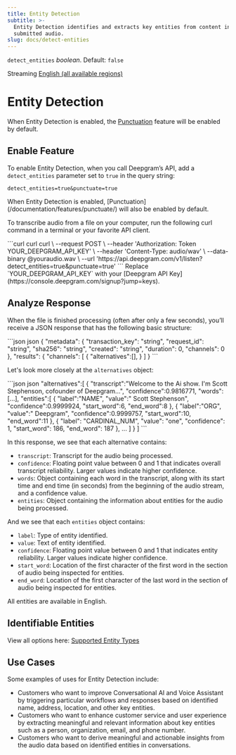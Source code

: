 ```yaml
---
title: Entity Detection
subtitle: >-
  Entity Detection identifies and extracts key entities from content in
  submitted audio.
slug: docs/detect-entities
---
```



`detect_entities` *boolean*. Default: `false`

<Markdown src="../snippets/pre-recorded.mdx" /> Streaming [English (all available regions)](/docs/models-languages-overview)

# Entity Detection

When Entity Detection is enabled, the [Punctuation](/documentation/features/punctuate/) feature will be enabled by default.

## Enable Feature

To enable Entity Detection, when you call Deepgram’s API, add a `detect_entities` parameter set to `true` in the query string:

`detect_entities=true&punctuate=true`

<Info>
  When Entity Detection is enabled, [Punctuation](/documentation/features/punctuate/) will also be enabled by default.
</Info>

To transcribe audio from a file on your computer, run the following curl command in a terminal or your favorite API client.

<CodeGroup>
  ```curl curl
  curl \
    --request POST \
    --header 'Authorization: Token YOUR_DEEPGRAM_API_KEY' \
    --header 'Content-Type: audio/wav' \
    --data-binary @youraudio.wav \
    --url 'https://api.deepgram.com/v1/listen?detect_entities=true&punctuate=true'
  ```
</CodeGroup>

<Warning>
  Replace `YOUR_DEEPGRAM_API_KEY` with your [Deepgram API Key](https://console.deepgram.com/signup?jump=keys).
</Warning>

## Analyze Response

When the file is finished processing (often after only a few seconds), you’ll receive a JSON response that has the following basic structure:

<CodeGroup>
  ```json json
  {
    "metadata": {
      "transaction_key": "string",
      "request_id": "string",
      "sha256": "string",
      "created": "string",
      "duration": 0,
      "channels": 0
    },
    "results": {
      "channels": [
        {
          "alternatives":[],
        }
      ]
    }
  ```
</CodeGroup>

Let's look more closely at the `alternatives` object:

<CodeGroup>
  ```json json
  "alternatives":[
    {
      "transcript":"Welcome to the Ai show. I'm Scott Stephenson, cofounder of Deepgram...",
      "confidence":0.9816771,
      "words": [...],
      "entities":[
        {
          "label":"NAME",
          "value":" Scott Stephenson",
          "confidence":0.9999924,
          "start_word":6,
          "end_word":8
        },
        {
          "label":"ORG",
          "value":" Deepgram",
          "confidence":0.9999757,
          "start_word":10,
          "end_word":11
        },
        {
          "label": "CARDINAL_NUM",
          "value": "one",
          "confidence": 1,
          "start_word": 186,
          "end_word": 187
        },
        ...
      ]
    }
  ]
  ```
</CodeGroup>

In this response, we see that each alternative contains:

* `transcript`: Transcript for the audio being processed.
* `confidence`: Floating point value between 0 and 1 that indicates overall transcript reliability. Larger values indicate higher confidence.
* `words`: Object containing each word in the transcript, along with its start time and end time (in seconds) from the beginning of the audio stream, and a confidence value.
* `entities`: Object containing the information about entities for the audio being processed.

And we see that each `entities` object contains:

* `label`: Type of entity identified.
* `value`: Text of entity identified.
* `confidence`: Floating point value between 0 and 1 that indicates entity reliability. Larger values indicate higher confidence.
* `start_word`: Location of the first character of the first word in the section of audio being inspected for entities.
* `end_word`: Location of the first character of the last word in the section of audio being inspected for entities.

<Info>
  All entities are available in English.
</Info>

## Identifiable Entities

View all options here: [Supported Entity Types](/docs/supported-entity-types)

## Use Cases

Some examples of uses for Entity Detection include:

* Customers who want to improve Conversational AI and Voice Assistant by triggering particular workflows and responses based on identified name, address, location, and other key entities.
* Customers who want to enhance customer service and user experience by extracting meaningful and relevant information about key entities such as a person, organization, email, and phone number.
* Customers who want to derive meaningful and actionable insights from the audio data based on identified entities in conversations.
